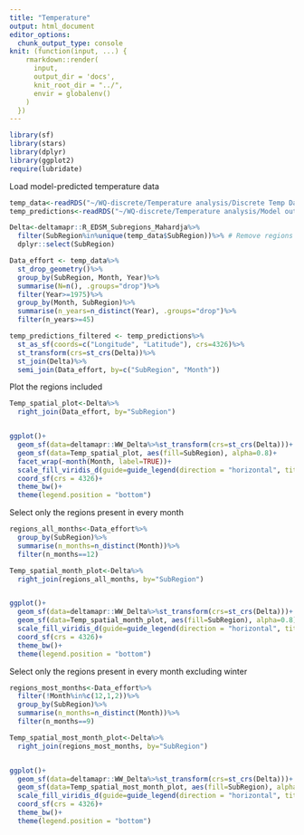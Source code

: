 ```yaml
---
title: "Temperature"
output: html_document
editor_options: 
  chunk_output_type: console
knit: (function(input, ...) {
    rmarkdown::render(
      input,
      output_dir = 'docs',
      knit_root_dir = "../",
      envir = globalenv()
    )
  })
---
```


```r
library(sf)
library(stars)
library(dplyr)
library(ggplot2)
require(lubridate)
```

Load model-predicted temperature data
```r
temp_data<-readRDS("~/WQ-discrete/Temperature analysis/Discrete Temp Data.Rds")
temp_predictions<-readRDS("~/WQ-discrete/Temperature analysis/Model outputs and validations/newdata_all_sum.Rds")

Delta<-deltamapr::R_EDSM_Subregions_Mahardja%>%
  filter(SubRegion%in%unique(temp_data$SubRegion))%>% # Remove regions outside our domain of interest
  dplyr::select(SubRegion)

Data_effort <- temp_data%>%
  st_drop_geometry()%>%
  group_by(SubRegion, Month, Year)%>%
  summarise(N=n(), .groups="drop")%>%
  filter(Year>=1975)%>%
  group_by(Month, SubRegion)%>%
  summarise(n_years=n_distinct(Year), .groups="drop")%>%
  filter(n_years>=45)

temp_predictions_filtered <- temp_predictions%>%
  st_as_sf(coords=c("Longitude", "Latitude"), crs=4326)%>%
  st_transform(crs=st_crs(Delta))%>%
  st_join(Delta)%>%
  semi_join(Data_effort, by=c("SubRegion", "Month"))
```

Plot the regions included
```r
Temp_spatial_plot<-Delta%>%
  right_join(Data_effort, by="SubRegion")


ggplot()+
  geom_sf(data=deltamapr::WW_Delta%>%st_transform(crs=st_crs(Delta)))+
  geom_sf(data=Temp_spatial_plot, aes(fill=SubRegion), alpha=0.8)+
  facet_wrap(~month(Month, label=TRUE))+
  scale_fill_viridis_d(guide=guide_legend(direction = "horizontal", title.position = "top", ncol = 4))+
  coord_sf(crs = 4326)+
  theme_bw()+
  theme(legend.position = "bottom")
```

Select only the regions present in every month
```r
regions_all_months<-Data_effort%>%
  group_by(SubRegion)%>%
  summarise(n_months=n_distinct(Month))%>%
  filter(n_months==12)

Temp_spatial_month_plot<-Delta%>%
  right_join(regions_all_months, by="SubRegion")


ggplot()+
  geom_sf(data=deltamapr::WW_Delta%>%st_transform(crs=st_crs(Delta)))+
  geom_sf(data=Temp_spatial_month_plot, aes(fill=SubRegion), alpha=0.8)+
  scale_fill_viridis_d(guide=guide_legend(direction = "horizontal", title.position = "top", ncol = 4))+
  coord_sf(crs = 4326)+
  theme_bw()+
  theme(legend.position = "bottom")
```

Select only the regions present in every month excluding winter
```r
regions_most_months<-Data_effort%>%
  filter(!Month%in%c(12,1,2))%>%
  group_by(SubRegion)%>%
  summarise(n_months=n_distinct(Month))%>%
  filter(n_months==9)

Temp_spatial_most_month_plot<-Delta%>%
  right_join(regions_most_months, by="SubRegion")


ggplot()+
  geom_sf(data=deltamapr::WW_Delta%>%st_transform(crs=st_crs(Delta)))+
  geom_sf(data=Temp_spatial_most_month_plot, aes(fill=SubRegion), alpha=0.8)+
  scale_fill_viridis_d(guide=guide_legend(direction = "horizontal", title.position = "top", ncol = 4))+
  coord_sf(crs = 4326)+
  theme_bw()+
  theme(legend.position = "bottom")
```
